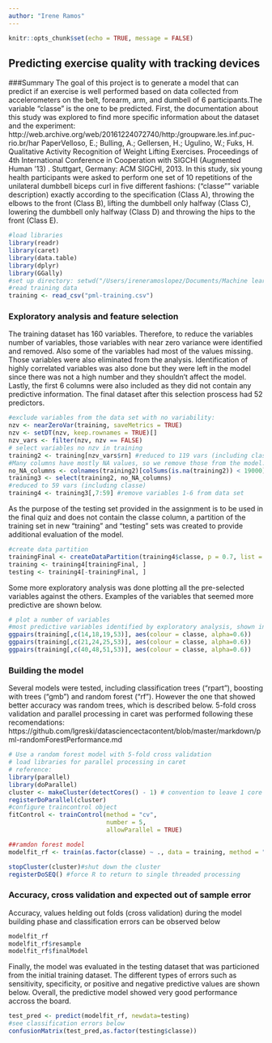 ```yaml
---
author: "Irene Ramos"
---
```

```r
knitr::opts_chunk$set(echo = TRUE, message = FALSE)
```

## Predicting exercise quality with tracking devices
###Summary
The goal of this project is to generate a model that can predict if an exercise is well performed based on data collected from accelerometers on the belt, forearm, arm, and dumbell of 6 participants.The variable "classe" is the one to be predicted. 
First, the documentation about this study was explored to find more specific information about the dataset and the experiment:
http://web.archive.org/web/20161224072740/http:/groupware.les.inf.puc-rio.br/har
PaperVelloso, E.; Bulling, A.; Gellersen, H.; Ugulino, W.; Fuks, H. Qualitative Activity Recognition of Weight Lifting Exercises. Proceedings of 4th International Conference in Cooperation with SIGCHI (Augmented Human '13) . Stuttgart, Germany: ACM SIGCHI, 2013.
In this study, six young health participants were asked to perform one set of 10 repetitions of the unilateral dumbbell biceps curl in five different fashions:
("classe"" variable description) exactly according to the specification (Class A), throwing the elbows to the front (Class B), lifting the dumbbell only halfway (Class C), lowering the dumbbell only halfway (Class D) and throwing the hips to the front (Class E). 

```r
#load libraries
library(readr)
library(caret)
library(data.table)
library(dplyr)
library(GGally)
#set up directory: setwd("/Users/ireneramoslopez/Documents/Machine learning 2018")
#read training data
training <- read_csv("pml-training.csv")
```

### Exploratory analysis and feature selection
The training dataset has 160 variables. Therefore, to reduce the variables number of variables, those variables with near zero variance were identified and removed. Also some of the variables had most of the values missing. Those variables were also eliminated from the analysis. Identification of highly correlated variables was also done but they were left in the model since there was not a high number and they shouldn't affect the model. Lastly, the first 6 columns were also included as they did not contain any predictive information. The final dataset after this selection proscess had 52 predictors.

```r
#exclude variables from the data set with no variability:
nzv <- nearZeroVar(training, saveMetrics = TRUE)
nzv <- setDT(nzv, keep.rownames = TRUE)[]
nzv_vars <- filter(nzv, nzv == FALSE)
# select variables no nzv in training
training2 <- training[nzv_vars$rn] #reduced to 119 vars (including classe)
#Many columns have mostly NA values, so we remove those from the model: 
no_NA_columns <- colnames(training2)[colSums(is.na(training2)) < 19000]
training3 <- select(training2, no_NA_columns)
#reduced to 59 vars (including classe)
training4 <- training3[,7:59] #remove variables 1-6 from data set
```

As the purpose of the testing set provided in the assignment is to be used in the final quiz and does not contain the classe column, a partition of the training set in new "training" and "testing" sets was created to provide additional evaluation of the model. 

```r
#create data partition
trainingFinal <- createDataPartition(training4$classe, p = 0.7, list = FALSE)
training <- training4[trainingFinal, ]
testing <- training4[-trainingFinal, ]
```

Some more exploratory analysis was done plotting all the pre-selected variables against the others. Examples of the variables that seemed more predictive are shown below.

```r
# plot a number of variables
#most predictive variables identified by exploratory analysis, shown in 3 plots
ggpairs(training[,c(14,18,19,53)], aes(colour = classe, alpha=0.6))
ggpairs(training[,c(21,24,25,53)], aes(colour = classe, alpha=0.6))
ggpairs(training[,c(40,48,51,53)], aes(colour = classe, alpha=0.6))
```

### Building the model
Several models were tested, including classification trees ("rpart"), boosting with trees ("gmb") and random forest ("rf"). However the one that showed better accuracy was random trees, which is described below. 5-fold cross validation and parallel processing in caret was performed following these recomendations:  https://github.com/lgreski/datasciencectacontent/blob/master/markdown/pml-randomForestPerformance.md

```r
# Use a random forest model with 5-fold cross validation
# load libraries for parallel processing in caret
# reference:
library(parallel)
library(doParallel)
cluster <- makeCluster(detectCores() - 1) # convention to leave 1 core for OS
registerDoParallel(cluster)
#configure traincontrol object
fitControl <- trainControl(method = "cv",
                           number = 5,
                           allowParallel = TRUE)
```

```r
##ramdon forest model
modelfit_rf <- train(as.factor(classe) ~ ., data = training, method = "rf",trControl = fitControl,na.action = na.omit)
```

```r
stopCluster(cluster)#shut down the cluster
registerDoSEQ() #force R to return to single threaded processing
```

### Accuracy, cross validation and expected out of sample error 
Accuracy, values helding out folds (cross validation) during the model building phase and classification errors can be observed below
```r
modelfit_rf
modelfit_rf$resample
modelfit_rf$finalModel
```

Finally, the model was evaluated in the testing dataset that was particioned from the initial training dataset. The different types of errors such as sensitivity, specificity, or positive and negative predictive values are shown below. Overall, the predictive model showed very good performance accross the board. 

```r
test_pred <- predict(modelfit_rf, newdata=testing)
#see classification errors below
confusionMatrix(test_pred,as.factor(testing$classe))
```
